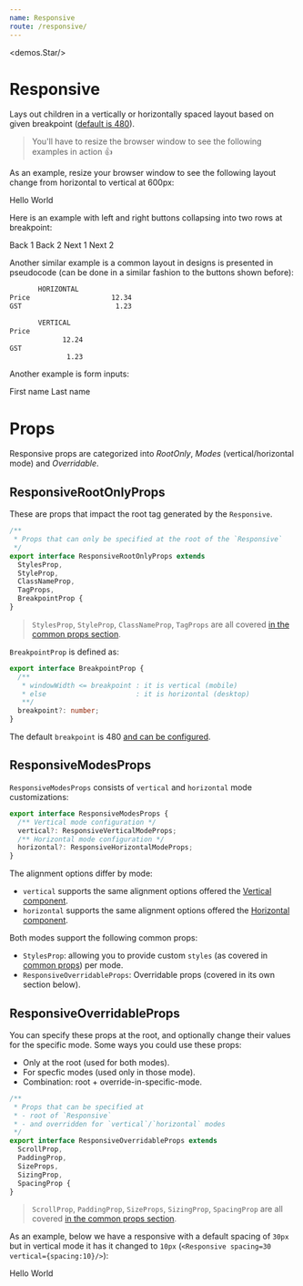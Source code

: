 ```yaml
---
name: Responsive
route: /responsive/
---
```



<demos.Star/>

# Responsive 

Lays out children in a vertically or horizontally spaced layout based on given breakpoint ([default is 480][defaults]). 

> You'll have to resize the browser window to see the following examples in action 👍

As an example, resize your browser window to see the following layout change from horizontal to vertical at 600px:

<Playground>
  <Responsive breakpoint={600}>
    <Flex style={{backgroundColor: "lightskyblue"}}>Hello</Flex>
    <Flex style={{backgroundColor: "lightpink"}}>World</Flex>
  </Responsive>
</Playground>

Here is an example with left and right buttons collapsing into two rows at breakpoint: 

<Playground>
  <Responsive breakpoint={650} minWidth={250}>
    <Horizontal sizing="flex">
      <demos.Button>Back 1</demos.Button>
      <demos.Button>Back 2</demos.Button>
    </Horizontal>
    <Horizontal sizing="flex" horizontalAlign="right">
      <demos.Button>Next 1</demos.Button>
      <demos.Button>Next 2</demos.Button>
    </Horizontal>
  </Responsive>
</Playground>

Another similar example is a common layout in designs is presented in pseudocode (can be done in a similar fashion to the buttons shown before):

```txt
       HORIZONTAL
Price                    12.34
GST                       1.23

       VERTICAL
Price 
             12.24 
GST
              1.23
```

Another example is form inputs: 

<Playground>
  <Responsive breakpoint={600}>
    <Vertical sizing='flex' spacing={5}>
      <demos.Label>First name</demos.Label>
      <demos.Input/>
    </Vertical>
    <Vertical sizing='flex' spacing={5}>
      <demos.Label>Last name</demos.Label>
      <demos.Input/>
    </Vertical>
  </Responsive>
</Playground>

# Props 
Responsive props are categorized into *RootOnly*, *Modes* (vertical/horizontal mode) and *Overridable*.

## ResponsiveRootOnlyProps

These are props that impact the root tag generated by the `Responsive`. 

```ts
/** 
 * Props that can only be specified at the root of the `Responsive` 
 */
export interface ResponsiveRootOnlyProps extends
  StylesProp,
  StyleProp,
  ClassNameProp,
  TagProps,
  BreakpointProp {
}
```

> `StylesProp`, `StyleProp`, `ClassNameProp`, `TagProps` are all covered [in the common props section][common-types].

`BreakpointProp` is defined as: 

```ts
export interface BreakpointProp {
  /** 
   * windowWidth <= breakpoint : it is vertical (mobile)
   * else                      : it is horizontal (desktop)
   **/
  breakpoint?: number;
}
```
The default `breakpoint` is 480 [and can be configured][defaults].

## ResponsiveModesProps

`ResponsiveModesProps` consists of `vertical` and `horizontal` mode customizations: 

```ts
export interface ResponsiveModesProps {
  /** Vertical mode configuration */
  vertical?: ResponsiveVerticalModeProps;
  /** Horizontal mode configuration */
  horizontal?: ResponsiveHorizontalModeProps;
}
```
The alignment options differ by mode: 

* `vertical` supports the same alignment options offered the [Vertical component][vertical]. 
* `horizontal` supports the same alignment options offered the [Horizontal component][horizontal].

Both modes support the following common props: 

* `StylesProp`: allowing you to provide custom `styles` (as covered in [common props][common-types]) per mode.
* `ResponsiveOverridableProps`: Overridable props (covered in its own section below).

## ResponsiveOverridableProps

You can specify these props at the root, and optionally change their values for the specific mode. Some ways you could use these props:

* Only at the root (used for both modes).
* For specfic modes (used only in those mode).
* Combination: root + override-in-specific-mode.

```ts
/** 
 * Props that can be specified at
 * - root of `Responsive` 
 * - and overridden for `vertical`/`horizontal` modes
 */
export interface ResponsiveOverridableProps extends
  ScrollProp,
  PaddingProp,
  SizeProps,
  SizingProp,
  SpacingProp {
}
```

> `ScrollProp`, `PaddingProp`, `SizeProps`, `SizingProp`, `SpacingProp` are all covered [in the common props section][common-types].

As an example, below we have a responsive with a default spacing of `30px` but in vertical mode it has it changed to `10px` (`<Responsive spacing=30 vertical={spacing:10}/>`): 

<Playground>
  <Responsive breakpoint={600} style={{backgroundColor: 'gold'}} 
    spacing={30}
    vertical={{spacing: 10}}
  >
    <Flex style={{backgroundColor: "lightskyblue"}}>Hello</Flex>
    <Flex style={{backgroundColor: "darkorange"}}>World</Flex>
  </Responsive>
</Playground>


[common-types]:../common-types/
[principle-spacing]:../principle-spacing/
[principle-sizing]:../principle-sizing/
[defaults]:../defaults/
[vertical]:../vertical/
[horizontal]:../horizontal/
